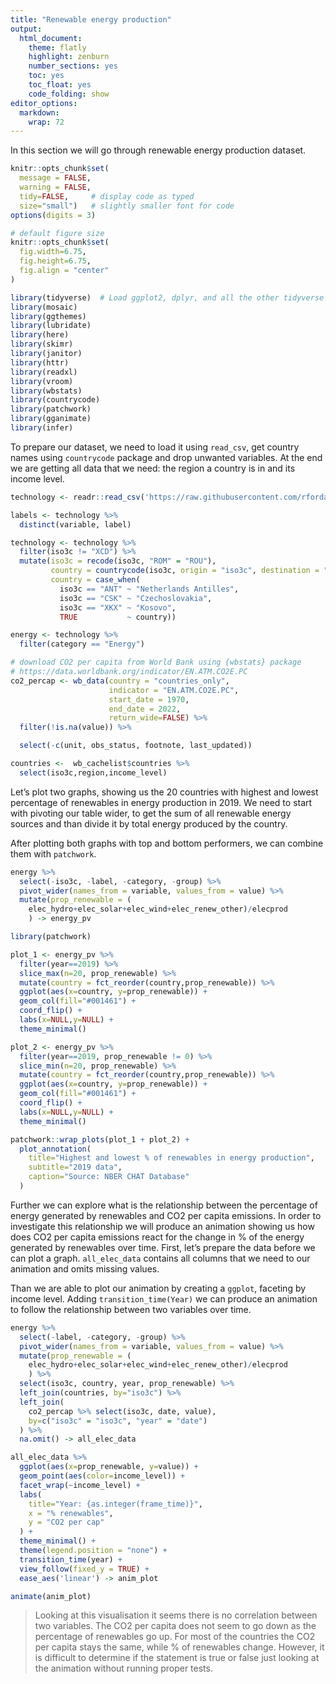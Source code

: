 ```yaml
---
title: "Renewable energy production"
output:
  html_document:
    theme: flatly
    highlight: zenburn
    number_sections: yes
    toc: yes
    toc_float: yes
    code_folding: show
editor_options: 
  markdown: 
    wrap: 72
---
```


In this section we will go through renewable energy production dataset.

```r
knitr::opts_chunk$set(
  message = FALSE, 
  warning = FALSE, 
  tidy=FALSE,     # display code as typed
  size="small")   # slightly smaller font for code
options(digits = 3)

# default figure size
knitr::opts_chunk$set(
  fig.width=6.75, 
  fig.height=6.75,
  fig.align = "center"
)
```

```r
library(tidyverse)  # Load ggplot2, dplyr, and all the other tidyverse packages
library(mosaic)
library(ggthemes)
library(lubridate)
library(here)
library(skimr)
library(janitor)
library(httr)
library(readxl)
library(vroom)
library(wbstats)
library(countrycode)
library(patchwork)
library(gganimate)
library(infer)
```

To prepare our dataset, we need to load it using `read_csv`, get country
names using `countrycode` package and drop unwanted variables. At the
end we are getting all data that we need: the region a country is in and
its income level.

```r

technology <- readr::read_csv('https://raw.githubusercontent.com/rfordatascience/tidytuesday/master/data/2022/2022-07-19/technology.csv')

labels <- technology %>% 
  distinct(variable, label)

technology <- technology %>% 
  filter(iso3c != "XCD") %>% 
  mutate(iso3c = recode(iso3c, "ROM" = "ROU"),
         country = countrycode(iso3c, origin = "iso3c", destination = "country.name"),
         country = case_when(
           iso3c == "ANT" ~ "Netherlands Antilles",
           iso3c == "CSK" ~ "Czechoslovakia",
           iso3c == "XKX" ~ "Kosovo",
           TRUE           ~ country))

energy <- technology %>% 
  filter(category == "Energy")

# download CO2 per capita from World Bank using {wbstats} package
# https://data.worldbank.org/indicator/EN.ATM.CO2E.PC
co2_percap <- wb_data(country = "countries_only", 
                      indicator = "EN.ATM.CO2E.PC", 
                      start_date = 1970, 
                      end_date = 2022,
                      return_wide=FALSE) %>% 
  filter(!is.na(value)) %>% 

  select(-c(unit, obs_status, footnote, last_updated))

countries <-  wb_cachelist$countries %>% 
  select(iso3c,region,income_level)
```

Let's plot two graphs, showing us the 20 countries with highest and
lowest percentage of renewables in energy production in 2019. We need to
start with pivoting our table wider, to get the sum of all renewable
energy sources and than divide it by total energy produced by the
country.

After plotting both graphs with top and bottom performers, we can
combine them with `patchwork`.

```r
energy %>% 
  select(-iso3c, -label, -category, -group) %>% 
  pivot_wider(names_from = variable, values_from = value) %>% 
  mutate(prop_renewable = (
    elec_hydro+elec_solar+elec_wind+elec_renew_other)/elecprod
    ) -> energy_pv

library(patchwork)

plot_1 <- energy_pv %>% 
  filter(year==2019) %>%
  slice_max(n=20, prop_renewable) %>% 
  mutate(country = fct_reorder(country,prop_renewable)) %>% 
  ggplot(aes(x=country, y=prop_renewable)) +
  geom_col(fill="#001461") +
  coord_flip() + 
  labs(x=NULL,y=NULL) +
  theme_minimal()

plot_2 <- energy_pv %>% 
  filter(year==2019, prop_renewable != 0) %>%
  slice_min(n=20, prop_renewable) %>% 
  mutate(country = fct_reorder(country,prop_renewable)) %>% 
  ggplot(aes(x=country, y=prop_renewable)) +
  geom_col(fill="#001461") +
  coord_flip() +
  labs(x=NULL,y=NULL) +
  theme_minimal()

patchwork::wrap_plots(plot_1 + plot_2) +
  plot_annotation(
    title="Highest and lowest % of renewables in energy production",
    subtitle="2019 data",
    caption="Source: NBER CHAT Database"
  )
```

Further we can explore what is the relationship between the percentage
of energy generated by renewables and CO2 per capita emissions. In order
to investigate this relationship we will produce an animation showing us
how does CO2 per capita emissions react for the change in % of the
energy generated by renewables over time. First, let's prepare the data
before we can plot a graph. `all_elec_data` contains all columns that we
need to our animation and omits missing values.

Than we are able to plot our animation by creating a `ggplot`, faceting
by income level. Adding `transition_time(Year)` we can produce an
animation to follow the relationship between two variables over time.

```r
energy %>% 
  select(-label, -category, -group) %>% 
  pivot_wider(names_from = variable, values_from = value) %>% 
  mutate(prop_renewable = (
    elec_hydro+elec_solar+elec_wind+elec_renew_other)/elecprod
    ) %>% 
  select(iso3c, country, year, prop_renewable) %>% 
  left_join(countries, by="iso3c") %>% 
  left_join(
    co2_percap %>% select(iso3c, date, value), 
    by=c("iso3c" = "iso3c", "year" = "date")
  ) %>% 
  na.omit() -> all_elec_data

all_elec_data %>% 
  ggplot(aes(x=prop_renewable, y=value)) +
  geom_point(aes(color=income_level)) +
  facet_wrap(~income_level) +
  labs(
    title="Year: {as.integer(frame_time)}",
    x = "% renewables",
    y = "CO2 per cap"
  ) + 
  theme_minimal() +
  theme(legend.position = "none") +
  transition_time(year) +
  view_follow(fixed_y = TRUE) +
  ease_aes('linear') -> anim_plot

animate(anim_plot)
```

> Looking at this visualisation it seems there is no correlation between
> two variables. The CO2 per capita does not seem to go down as the
> percentage of renewables go up. For most of the countries the CO2 per
> capita stays the same, while % of renewables change. However, it is
> difficult to determine if the statement is true or false just looking
> at the animation without running proper tests.
